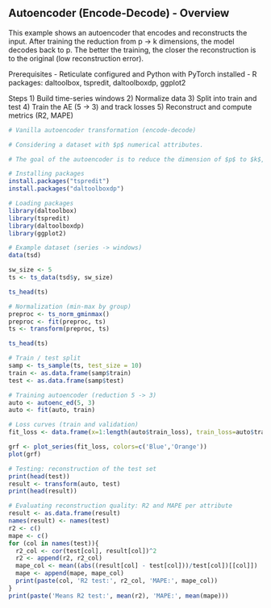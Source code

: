 ## Autoencoder (Encode-Decode) - Overview

This example shows an autoencoder that encodes and reconstructs the input. After training the reduction from p -> k dimensions, the model decodes back to p. The better the training, the closer the reconstruction is to the original (low reconstruction error).

Prerequisites
- Reticulate configured and Python with PyTorch installed
- R packages: daltoolbox, tspredit, daltoolboxdp, ggplot2

Steps
1) Build time-series windows
2) Normalize data
3) Split into train and test
4) Train the AE (5 -> 3) and track losses
5) Reconstruct and compute metrics (R2, MAPE)

```r
# Vanilla autoencoder transformation (encode-decode)

# Considering a dataset with $p$ numerical attributes.

# The goal of the autoencoder is to reduce the dimension of $p$ to $k$, such that these $k$ attributes are enough to recompose the original $p$ attributes. However from the $k$ dimensions the data is returned back to $p$ dimensions. The higher the autoencoder quality, the more similar is the output to the input.

# Installing packages
install.packages("tspredit")
install.packages("daltoolboxdp")
```

```r
# Loading packages
library(daltoolbox)
library(tspredit)
library(daltoolboxdp)
library(ggplot2)
```

```r
# Example dataset (series -> windows)
data(tsd)

sw_size <- 5
ts <- ts_data(tsd$y, sw_size)

ts_head(ts)
```

```r
# Normalization (min-max by group)
preproc <- ts_norm_gminmax()
preproc <- fit(preproc, ts)
ts <- transform(preproc, ts)

ts_head(ts)
```

```r
# Train / test split
samp <- ts_sample(ts, test_size = 10)
train <- as.data.frame(samp$train)
test <- as.data.frame(samp$test)
```

```r
# Training autoencoder (reduction 5 -> 3)
auto <- autoenc_ed(5, 3)
auto <- fit(auto, train)
```

```r
# Loss curves (train and validation)
fit_loss <- data.frame(x=1:length(auto$train_loss), train_loss=auto$train_loss, val_loss=auto$val_loss)

grf <- plot_series(fit_loss, colors=c('Blue','Orange'))
plot(grf)
```

```r
# Testing: reconstruction of the test set
print(head(test))
result <- transform(auto, test)
print(head(result))
```

```r
# Evaluating reconstruction quality: R2 and MAPE per attribute
result <- as.data.frame(result)
names(result) <- names(test)
r2 <- c()
mape <- c()
for (col in names(test)){
  r2_col <- cor(test[col], result[col])^2
  r2 <- append(r2, r2_col)
  mape_col <- mean((abs((result[col] - test[col]))/test[col])[[col]])
  mape <- append(mape, mape_col)
  print(paste(col, 'R2 test:', r2_col, 'MAPE:', mape_col))
}
print(paste('Means R2 test:', mean(r2), 'MAPE:', mean(mape)))
```

